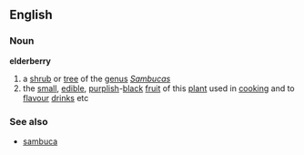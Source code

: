 ==English==
===Noun===
{{wikipedia}}
'''elderberry'''
# a [[shrub]] or [[tree]] of the [[genus]] ''[[Sambucas]]''
# the [[small]], [[edible]], [[purplish]]-[[black]] [[fruit]] of this [[plant]] used in [[cooking]] and to [[flavour]] [[drink]]s etc
===See also===
*[[sambuca]]